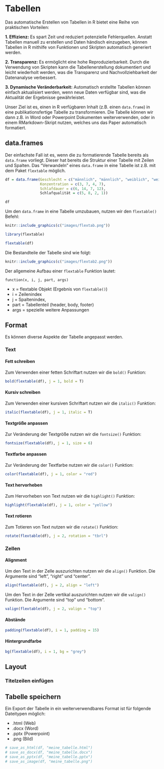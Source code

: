 # Tabellen

Das automatische Erstellen von Tabellen in R bietet eine Reihe von praktischen Vorteilen:

**1. Effizienz:** Es spart Zeit und reduziert potenzielle Fehlerquellen. Anstatt Tabellen manuell zu erstellen und Daten händisch einzugeben, können Tabellen in R mithilfe von Funktionen und Skripten automatisch generiert werden.

**2. Transparenz:** Es ermöglicht eine hohe Reproduzierbarkeit. Durch die Verwendung von Skripten kann die Tabellenerstellung dokumentiert und leicht wiederholt werden, was die Transparenz und Nachvollziehbarkeit der Datenanalyse verbessert.

**3. Dynamische Veränderbarkeit:** Automatisch erstellte Tabellen können einfach aktualisiert werden, wenn neue Daten verfügbar sind, was die Aktualität der Ergebnisse gewährleistet.

Unser Ziel ist es, einen in R verfügbaren Inhalt (z.B. einen `data.frame`) in eine publikationsfertige Tabelle zu transformieren. Die Tabelle können wir dann z.B. in Word oder Powerpoint Dokumenten weiterverwenden, oder in einem RMarkdown-Skript nutzen, welches uns das Paper automatisch formatiert.

## data.frames

Der einfachste Fall ist es, wenn die zu formatierende Tabelle bereits als `data.frame` vorliegt. Dieser hat bereits die Struktur einer Tabelle mit Zeilen und Spalten. Das "Verwandeln" eines `data.frame` in eine Tabelle ist z.B. mit dem Paket `flextable` möglich.

```r
df = data.frame(Geschlecht = c("männlich", "männlich", "weiblich", "weiblich"),
                Konzentration = c(3, 7, 4, 7),
                Schlafdauer = c(6, 14, 7, 12),
                Schlafqualität = c(5, 8, 2, 1))

df
```

Um den `data.frame` in eine Tabelle umzubauen, nutzen wir den `flextable()` Befehl:

```r
knitr::include_graphics(c("images/flextab.png"))
```

```r
library(flextable)

flextable(df)
```

Die Bestandteile der Tabelle sind wie folgt:

```r
knitr::include_graphics(c("images/flextab2.png"))
```

Der allgemeine Aufbau einer `flextable` Funktion lautet:

`function(x, i, j, part, args)`

-   x = flextable Objekt (Ergebnis von `flextable()`)
-   i = Zeilenindex
-   j = Spaltenindex,
-   part = Tabellenteil (header, body, footer)
-   args = spezielle weitere Anpassungen

## Format

Es können diverse Aspekte der Tabelle angepasst werden.

### Text

#### Fett schreiben

Zum Verwenden einer fetten Schriftart nutzen wir die `bold()` Funktion:

```r
bold(flextable(df), j = 1, bold = T)
```

#### Kursiv schreiben

Zum Verwenden einer kursiven Schriftart nutzen wir die `italic()` Funktion:

```r
italic(flextable(df), j = 1, italic = T)
```

#### Textgröße anpassen

Zur Veränderung der Textgröße nutzen wir die `fontsize()` Funktion:

```r
fontsize(flextable(df), j = 1, size = 6)
```

#### Textfarbe anpassen

Zur Veränderung der Textfarbe nutzen wir die `color()` Funktion:

```r
color(flextable(df), j = 1, color = "red")
```

#### Text hervorheben

Zum Hervorheben von Text nutzen wir die `highlight()` Funktion:

```r
highlight(flextable(df), j = 1, color = "yellow")
```

#### Text rotieren

Zum Totieren von Text nutzen wir die `rotate()` Funktion:

```r
rotate(flextable(df), j = 2, rotation = "tbrl")
```

### Zellen

#### Alignment

Um den Text in der Zelle auszurichten nutzen wir die `align()` Funktion. Die Argumente sind "left", "right" und "center".

```r
align(flextable(df), j = 2, align = "left")
```

Um den Text in der Zelle vertikal auszurichten nutzen wir die `valign()` Funktion. Die Argumente sind "top" und "bottom".

```r
valign(flextable(df), j = 2, valign = "top")
```

#### Abstände

```r
padding(flextable(df), i = 1, padding = 15)
```

#### Hintergrundfarbe

```r
bg(flextable(df), i = 1, bg = "grey")
```

## Layout

### Titelzeilen einfügen


## Tabelle speichern

Ein Export der Tabelle in ein weiterverwendbares Format ist für folgende Dateitypen möglich:

* .html (Web)
* .docx (Word)
* .pptx (Powerpoint)
* .png (Bild)

```r
# save_as_html(df, "meine_tabelle.html") 
# save_as_docx(df, "meine_tabelle.docx") 
# save_as_pptx(df, "meine_tabelle.pptx") 
# save_as_image(df, "meine_tabelle.png")
```

